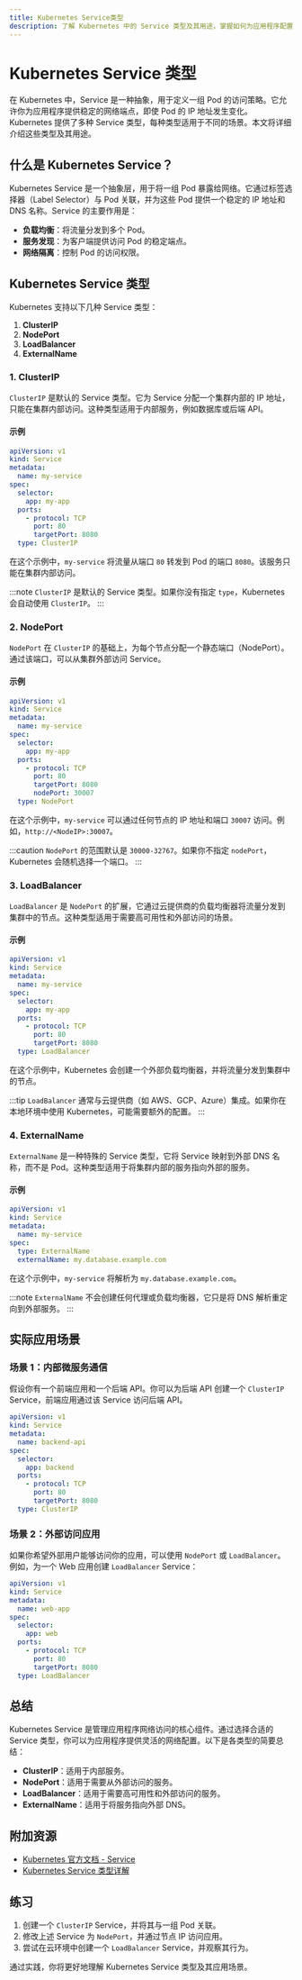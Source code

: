 ```yaml
---
title: Kubernetes Service类型
description: 了解 Kubernetes 中的 Service 类型及其用途，掌握如何为应用程序配置不同类型的服务。
---
```


# Kubernetes Service 类型

在 Kubernetes 中，Service 是一种抽象，用于定义一组 Pod 的访问策略。它允许你为应用程序提供稳定的网络端点，即使 Pod 的 IP 地址发生变化。Kubernetes 提供了多种 Service 类型，每种类型适用于不同的场景。本文将详细介绍这些类型及其用途。

## 什么是 Kubernetes Service？

Kubernetes Service 是一个抽象层，用于将一组 Pod 暴露给网络。它通过标签选择器（Label Selector）与 Pod 关联，并为这些 Pod 提供一个稳定的 IP 地址和 DNS 名称。Service 的主要作用是：

- **负载均衡**：将流量分发到多个 Pod。
- **服务发现**：为客户端提供访问 Pod 的稳定端点。
- **网络隔离**：控制 Pod 的访问权限。

## Kubernetes Service 类型

Kubernetes 支持以下几种 Service 类型：

1. **ClusterIP**
2. **NodePort**
3. **LoadBalancer**
4. **ExternalName**

### 1. ClusterIP

`ClusterIP` 是默认的 Service 类型。它为 Service 分配一个集群内部的 IP 地址，只能在集群内部访问。这种类型适用于内部服务，例如数据库或后端 API。

#### 示例

```yaml
apiVersion: v1
kind: Service
metadata:
  name: my-service
spec:
  selector:
    app: my-app
  ports:
    - protocol: TCP
      port: 80
      targetPort: 8080
  type: ClusterIP
```

在这个示例中，`my-service` 将流量从端口 `80` 转发到 Pod 的端口 `8080`。该服务只能在集群内部访问。

:::note
`ClusterIP` 是默认的 Service 类型。如果你没有指定 `type`，Kubernetes 会自动使用 `ClusterIP`。
:::

### 2. NodePort

`NodePort` 在 `ClusterIP` 的基础上，为每个节点分配一个静态端口（NodePort）。通过该端口，可以从集群外部访问 Service。

#### 示例

```yaml
apiVersion: v1
kind: Service
metadata:
  name: my-service
spec:
  selector:
    app: my-app
  ports:
    - protocol: TCP
      port: 80
      targetPort: 8080
      nodePort: 30007
  type: NodePort
```

在这个示例中，`my-service` 可以通过任何节点的 IP 地址和端口 `30007` 访问。例如，`http://<NodeIP>:30007`。

:::caution
`NodePort` 的范围默认是 `30000-32767`。如果你不指定 `nodePort`，Kubernetes 会随机选择一个端口。
:::

### 3. LoadBalancer

`LoadBalancer` 是 `NodePort` 的扩展，它通过云提供商的负载均衡器将流量分发到集群中的节点。这种类型适用于需要高可用性和外部访问的场景。

#### 示例

```yaml
apiVersion: v1
kind: Service
metadata:
  name: my-service
spec:
  selector:
    app: my-app
  ports:
    - protocol: TCP
      port: 80
      targetPort: 8080
  type: LoadBalancer
```

在这个示例中，Kubernetes 会创建一个外部负载均衡器，并将流量分发到集群中的节点。

:::tip
`LoadBalancer` 通常与云提供商（如 AWS、GCP、Azure）集成。如果你在本地环境中使用 Kubernetes，可能需要额外的配置。
:::

### 4. ExternalName

`ExternalName` 是一种特殊的 Service 类型，它将 Service 映射到外部 DNS 名称，而不是 Pod。这种类型适用于将集群内部的服务指向外部的服务。

#### 示例

```yaml
apiVersion: v1
kind: Service
metadata:
  name: my-service
spec:
  type: ExternalName
  externalName: my.database.example.com
```

在这个示例中，`my-service` 将解析为 `my.database.example.com`。

:::note
`ExternalName` 不会创建任何代理或负载均衡器，它只是将 DNS 解析重定向到外部服务。
:::

## 实际应用场景

### 场景 1：内部微服务通信

假设你有一个前端应用和一个后端 API。你可以为后端 API 创建一个 `ClusterIP` Service，前端应用通过该 Service 访问后端 API。

```yaml
apiVersion: v1
kind: Service
metadata:
  name: backend-api
spec:
  selector:
    app: backend
  ports:
    - protocol: TCP
      port: 80
      targetPort: 8080
  type: ClusterIP
```

### 场景 2：外部访问应用

如果你希望外部用户能够访问你的应用，可以使用 `NodePort` 或 `LoadBalancer`。例如，为一个 Web 应用创建 `LoadBalancer` Service：

```yaml
apiVersion: v1
kind: Service
metadata:
  name: web-app
spec:
  selector:
    app: web
  ports:
    - protocol: TCP
      port: 80
      targetPort: 8080
  type: LoadBalancer
```

## 总结

Kubernetes Service 是管理应用程序网络访问的核心组件。通过选择合适的 Service 类型，你可以为应用程序提供灵活的网络配置。以下是各类型的简要总结：

- **ClusterIP**：适用于内部服务。
- **NodePort**：适用于需要从外部访问的服务。
- **LoadBalancer**：适用于需要高可用性和外部访问的服务。
- **ExternalName**：适用于将服务指向外部 DNS。

## 附加资源

- [Kubernetes 官方文档 - Service](https://kubernetes.io/docs/concepts/services-networking/service/)
- [Kubernetes Service 类型详解](https://www.example.com/kubernetes-service-types)

## 练习

1. 创建一个 `ClusterIP` Service，并将其与一组 Pod 关联。
2. 修改上述 Service 为 `NodePort`，并通过节点 IP 访问应用。
3. 尝试在云环境中创建一个 `LoadBalancer` Service，并观察其行为。

通过实践，你将更好地理解 Kubernetes Service 类型及其应用场景。